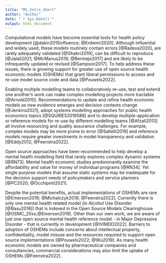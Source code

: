 ```yaml
---
title: "MS_Intro_Short"
author: "Author"
date: "`r Sys.Date()`"
output: html_document
---
```


<!-- `r ifelse(is.na(params$X@background_1L_chr),"",params$X@background_1L_chr)`  -->
Computational models have become essential tools for health policy development [@dakin2015influence; @Erdemir2020]. Although influential and widely used, these models routinely contain errors [@Radeva2020], are rarely adequately validated [@Ghabri2019], can be difficult to reproduce [@Jalali2021; @McManus2019; @Bermejo2017] and are likely to be infrequently updated or revised [@Sampson2017]. To help address these issues, there is growing support for greater use of open source health economic models (OSHEMs) that grant liberal permissions to access and re-use model source code and data [@Pouwels2022].

Enabling multiple modelling teams to collaboratively re-use, test and extend one another's work can make complex modelling projects more tractable [@Arnold2010]. Recommendations to update and refine health economic models as new evidence emerges and decision contexts change [@Jenkins2021], adopt systems modelling approaches for public health economics topics [@SQUIRES2016588] and to develop multiple-application or reference models for re-use by different modelling teams [@Afzali2013] all involve resourcing and quality assurance challenges. For example, complex models may be more prone to error [@Saltelli2019] and reference models require greater investments in model transparency and validation [@Eddy2012; @Feenstra2022]. 

Open source approaches have been recommended to help develop a mental health modelling field that rarely explores complex dynamic systems [@RN73]. Mental health economic studies predominantly examine the affordability and value for money of individual programs [@RN34]. Yet single purpose models that assume static systems may be inadequate for the decision support needs of policymakers and service planners [@PC2020; @Occhipinti2021]. 
<!-- and for mental health specifically [@Occhipinti2021],  -->
<!-- could provide greater insight about inter-dependencies between candidate policies and the dynamic nature of the mental health systems planning context. Dynamic systems methods might provide the foundations for developing   -->
<!-- and models designed for multiple purposes r -->

Despite the potential benefits, actual implementations of OSHEMs are rare [@Emerson2019; @Michalczyk2018; @Feenstra2022]. Currently there is only one mental health related model (in Alcohol Use Disorder [@Basu2018]) that is indexed in the Open Source Models Clearinghouse [@OSMC_20xx;@Emerson2019]. Other than our own work, we are aware of just one open source mental health reference model - in Major Depressive Disorder - that is currently in development [@IVIMDD2022]. Barriers to adoption of OSHEMs include concerns about intellectual property, confidentiality, model misuse and the resources required to support open source implementations [@Pouwels2022; @Wu2019]. As many health economic models are owned by pharmaceutical companies and consultancies, commercial considerations may also limit the uptake of OSHEMs [@Feenstra2022].

 <!-- as part of the Open Value Initiative [@Jansen2019].  -->

<!-- Computational modelling could play an important role in developing policies to improve population mental health but this may require significant changes in the way mental health modelling projects are funded, conceptualised and implemented.  -->
 <!-- but, as with health economics more generally, OSHEMs remain rare. Greater use of open source approaches could help improve the scope, validity and usefulness of mental health economic models. -->

